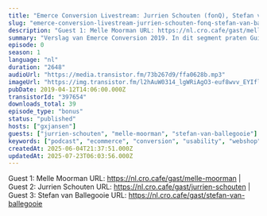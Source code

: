 ```yaml
---
title: "Emerce Conversion Livestream: Jurrien Schouten (fonQ), Stefan van Ballegooie (Allianz), Melle Moorman (Bol.com)"
slug: "emerce-conversion-livestream-jurrien-schouten-fonq-stefan-van-ballegooie-allianz-melle-moorman-bol-com"
description: "Guest 1: Melle Moorman URL: https://nl.cro.cafe/gast/melle-moorman | Guest 2: Jurrien Schouten URL: https://nl.cro.cafe/gast/jurrien-schouten | Guest 3: Stefan van Ballegooie URL: https://nl.cro.cafe/gast/stefan-van-ballegooie"
summary: "Verslag van Emerce Conversion 2019. In dit segment praten Guido en Bart met Jurrien Schouten van fonQ, Stefan van Ballegooie van Allianz en Melle Moorman van Bol.com."
episode: 0
season: 1
language: "nl"
duration: "2648"
audioUrl: "https://media.transistor.fm/73b267d9/ffa0628b.mp3"
imageUrl: "https://img.transistor.fm/l2hAuW0314_lgWRiAgO3-euf8wvv_EYIflctqhgAaUo/rs:fill:0:0:1/w:3000/h:3000/q:60/aHR0cHM6Ly9pbWct/dXBsb2FkLXByb2R1/Y3Rpb24udHJhbnNp/c3Rvci5mbS80MDE4/NDA5NGFhZTdjMzky/ZWI2NzM4OWMzYThm/MGFkOS5qcGVn.webp"
pubDate: 2019-04-12T14:06:00.000Z
transistorId: "397654"
downloads_total: 39
episode_type: "bonus"
status: "published"
hosts: ["gxjansen"]
guests: ["jurrien-schouten", "melle-moorman", "stefan-van-ballegooie"]
keywords: ["podcast", "ecommerce", "conversion", "usability", "webshop", "english"]
createdAt: 2025-06-04T21:37:51.000Z
updatedAt: 2025-07-23T06:03:56.000Z
---
```


Guest 1: Melle Moorman URL: https://nl.cro.cafe/gast/melle-moorman | Guest 2: Jurrien Schouten URL: https://nl.cro.cafe/gast/jurrien-schouten | Guest 3: Stefan van Ballegooie URL: https://nl.cro.cafe/gast/stefan-van-ballegooie
